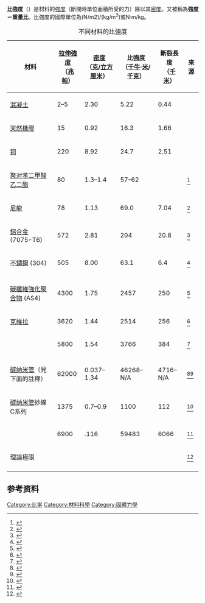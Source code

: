 {{noteTA
|G1=Physics
|1=zh-cn:质量;zh-hant:重量
}}
'''比強度'''（{{lang-en|Specific strength}}）是材料的[[強度|強度]]（斷開時單位面積所受的力）除以其[[密度|密度]]。又被稱為'''強度－重量比'''。比強度的國際單位為(N/m2)/(kg/m<sup>3</sup>)或N·m/kg。


{| class="wikitable sortable" style="text-align:right" style="margin: 1em auto 1em auto"
|+ 不同材料的比強度
!材料!! data-sort-type="number" |[[拉伸強度|拉伸強度]]<br />（[[帕斯卡|兆帕]]）!! data-sort-type="number" |[[密度|密度]]<br />（[[克|克]]/[[立方厘米|立方厘米]]）!! data-sort-type="number" |比強度<br />（[[牛頓_(單位)|千牛]]·[[米_(单位)|米]]/[[千克|千克]]）!! data-sort-type="number" |斷裂長度<br />（[[千米|千米]]）!!來源
|- align="right"
| align="left"| [[混凝土|混凝土]] || 2–5 || 2.30 || 5.22 || 0.44 ||
|- align="right"
| align="left"| [[天然橡膠|天然橡膠]] || 15 || 0.92 || 16.3 || 1.66 || 
|- align="right"
| align="left"| [[铜|铜]] || 220 || 8.92 || 24.7 || 2.51 ||


|- align="right"
| align="left"| [[聚对苯二甲酸乙二酯|聚对苯二甲酸乙二酯]] || 80 || 1.3–1.4 || 57–62 ||  || <ref>{{Cite web |url=http://www.goodfellow.com/E/Polyethylene-terephthalate.html |title=存档副本 |access-date=2019-04-17 |archive-date=2019-04-17 |archive-url=https://web.archive.org/web/20190417193244/http://www.goodfellow.com/E/Polyethylene-terephthalate.html |dead-url=no }}</ref>


|- align="right"
| align="left"| [[尼龍|尼龍]] || 78 || 1.13 || 69.0 || 7.04 || <ref>{{Cite web |url=http://www.goodfellow.com/E/Polyamide-Nylon-6.html |title=存档副本 |access-date=2019-04-17 |archive-date=2019-04-17 |archive-url=https://web.archive.org/web/20190417193533/http://www.goodfellow.com/E/Polyamide-Nylon-6.html |dead-url=no }}</ref>


|- align="right"
| align="left" | [[鋁合金|鋁合金]] (7075-T6) || 572 || 2.81 || 204 || 20.8 || <ref>{{Cite web|title = ASM Material Data Sheet|url = http://asm.matweb.com/search/SpecificMaterial.asp?bassnum=MA7075T6|website = asm.matweb.com|accessdate = 2015-10-20|archive-date = 2018-10-16|archive-url = https://web.archive.org/web/20181016063536/http://asm.matweb.com/search/SpecificMaterial.asp?bassnum=MA7075T6|dead-url = no}}</ref>


|- align="right"
| align="left"| [[不鏽鋼|不鏽鋼]] (304) ||505 || 8.00 || 63.1 || 6.4 || <ref>{{Cite web|title = ASM Material Data Sheet|url = http://asm.matweb.com/search/SpecificMaterial.asp?bassnum=MQ304A|website = asm.matweb.com|accessdate = 2015-10-20|archive-date = 2018-10-01|archive-url = https://web.archive.org/web/20181001114838/http://asm.matweb.com/search/SpecificMaterial.asp?bassnum=mq304a|dead-url = no}}</ref>
|- align="right"

|- align="right"
| align="left"| [[碳纖維強化聚合物|碳纖維強化聚合物]] (AS4) || 4300 || 1.75 || 2457 || 250 || <ref name="vectran">{{cite web|url = http://www.vectranfiber.com/properties/tensile-properties/|title = Vectran|publisher = Vectran Fiber, Inc.|access-date = 2019-04-17|archive-date = 2019-07-08|archive-url = https://web.archive.org/web/20190708154158/https://www.vectranfiber.com/properties/tensile-properties/|dead-url = no}}</ref>
|- align="right"
| align="left"| [[克維拉|克維拉]] || 3620 || 1.44 || 2514 || 256 || <ref name="ngcc">{{cite web |url=http://www.ngcc.org.uk/info/ch1.html |title=Network Group for Composites in Construction: Introduction to Fibre Reinforced Polymer Composites |accessdate=2006-04-17 |deadurl=bot: unknown |archiveurl=https://web.archive.org/web/20060118112908/http://www.ngcc.org.uk/info/ch1.html |archivedate=January 18, 2006 |df= }}</ref>


|- align="right"
| align="left"| {{tsl|en|Zylon|柴隆}} || 5800 || 1.54 || 3766 || 384 || <ref name="Toyobo Co., Ltd.">{{Cite web|author=Toyobo Co., Ltd.|title=ザイロン®(PBO 繊維)技術資料 (2005)|url=http://www.toyobo.co.jp/seihin/kc/pbo/technical.pdf|format=free download PDF|deadurl=yes|archiveurl=https://web.archive.org/web/20120426001116/http://www.toyobo.co.jp/seihin/kc/pbo/technical.pdf|archivedate=2012-04-26|df=}}</ref>
|- align="right"


|- align="right"
| align="left"| [[碳纳米管|碳纳米管]]（見下面的註釋） || 62000 || 0.037–1.34 || 46268–N/A || 4716–N/A || <ref name="Strength and Breaking">{{Cite journal |first1=Min-Feng |last1=Yu |date=28 January 2000 |title=Strength and Breaking Mechanism of Multiwalled Carbon Nanotubes Under Tensile Load |doi=10.1126/science.287.5453.637 |journal=Science |volume=287 |issue=5453 |pages=637–640 |pmid=10649994 |last2=Lourie |first2=Oleg |last3=Dyer |first3=Mark J. |last4=Moloni |first4=Katerina |last5=Kelly |first5=Thomas F. |last6=Ruoff |first6=Rodney S. |bibcode=2000Sci...287..637Y |url=http://www.bimat.org/assets/pdf/00_287yu.pdf |author= |access-date=2019-04-17 |archive-url=https://web.archive.org/web/20170809112534/http://www.bimat.org/assets/pdf/00_287yu.pdf |archive-date=2017-08-09 |dead-url=yes }}</ref><ref name="K.Hata">{{Cite web|author=K.Hata|title=From Highly Efficient Impurity-Free CNT Synthesis to DWNT forests, CNTsolids and Super-Capacitors|url=http://www.nanocarbon.jp/english/research/image/review.pdf|doi=10.1117/12.716279|access-date=2019-04-17|archive-url=https://web.archive.org/web/20181215122421/http://nanocarbon.jp/english/research/image/review.pdf|archive-date=2018-12-15|dead-url=yes}}</ref>
|- align="right"
| align="left"| [[碳纳米管|碳纳米管]]紗線C系列 || 1375 || 0.7–0.9 || 1100 || 112 || <ref name="NanoComp">{{Cite web |author=NanoComp Technologies Inc. |title=Miralon Yarn |url=https://cdn2.hubspot.net/hubfs/339583/Offers/Miralon_Yarn.pdf |access-date=2019-04-17 |archive-date=2018-12-20 |archive-url=https://web.archive.org/web/20181220230552/https://cdn2.hubspot.net/hubfs/339583/Offers/Miralon_Yarn.pdf |dead-url=no }}</ref>
|- align="right"
| align="left"| {{tsl|en|Colossal carbon tube|}} || 6900 || .116 || 59483 || 6066 || <ref name="CCT">{{cite journal |author1=Peng, H. |author2=Chen, D. |author3=et al., Huang J.Y. | year = 2008 | title = Strong and Ductile Colossal Carbon Tubes with Walls of Rectangular Macropores | journal = Phys. Rev. Lett. | volume = 101 | issue = 14 | pages = 145501 | doi = 10.1103/PhysRevLett.101.145501 | pmid = 18851539 | bibcode=2008PhRvL.101n5501P|display-authors=etal}}</ref>

|- align="right"
| align="left"| 理論極限 ||  ||  ||{{val|9|e=13}} ||{{val|9.2|e=12}} || <ref name="Brown 2012">{{cite journal |last=Brown |first=Adam R. |arxiv=1207.3342 |title=Tensile Strength and the Mining of Black Holes |date=2012 |version= |doi=10.1103/PhysRevLett.111.211301 |volume=111 |issue=21 |journal=Physical Review Letters |bibcode=2013PhRvL.111u1301B}}</ref>
|- align="right"
|}

== 参考资料 ==
{{reflist}}

{{material-stub}}

[[Category:比率|Category:比率]]
[[Category:材料科學|Category:材料科學]]
[[Category:固體力學|Category:固體力學]]